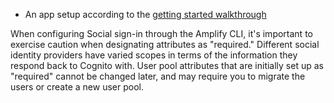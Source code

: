 * An app setup according to the [getting started walkthrough](/[platform]/build-a-backend/auth/set-up-auth/)

<Callout warning>
 When configuring Social sign-in through the Amplify CLI, it's important to exercise caution when designating attributes as "required." Different social identity providers have varied scopes in terms of the information they respond back to Cognito with.  User pool attributes that are initially set up as "required" cannot be changed later, and may require you to migrate the users or create a new user pool.  
</Callout>
